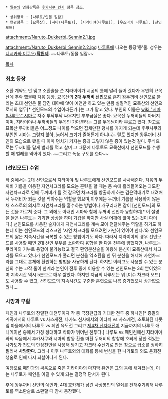  * [[일본]]의 영화감독은 [[후카사쿠 킨지]] 항목 참조.

 * 상위항목 : [나루토/인물 일람]
 * 연관항목 : [묘목산], [시마(나루토)], [지라이야(나루토)], [우즈마키 나루토], [선인모드]

attachment:/Naruto_Dukkerbi_Sennin2.1.jpg

attachment:/Naruto_Dukkerbi_Sennin2.2.jpg
[[나루토]]에 나오는 등장'동'물. 성우는 [[니시카와 이쿠오]]/'''[[탁원제]]'''.
~~나루토/동물 일람~~

[[목차]]
=== 최초 등장 ===
소환 계약도 안 맺고  소환술을 쓴 지라이야가 시공의 틈에 말려 들어 갔다가 우연히 묘목산에 추락 했을때 처음 등장. 묘목산의 '''2대 두꺼비 선인'''으로 흔히 왕두꺼비 선인으로 불리는 초대 선인은 물 담긴 대야에 앉아 예언만 하고 있는 만큼 실질적인 묘목산의 선인으로서의 업무[* 선인모드의 수업이라든가.]는 그가 맡고 있다. 부인의 이름은 [[wiki:"시마(나루토)" 시마]]로 자주 투닥투닥 싸우지만 부부금실은 좋다. 묘목산 두꺼비들의 아버지이며, 지라이야나 두꺼비들의 두목인 가마분타는 그를 두목님이라 부르고 있다. 참고로 묘목산 두꺼비들은 어느정도 나이를 먹으면 집채만한 덩치를 가지게 되는데 후쿠사쿠와 부인인 시마는 그렇지 않아, 늙어서 크기가 줄어든게 아니냐는 말도 있지만 왕두꺼비 선인의 모습으로 봤을 때 아마 덩치가 커지는 종과 그렇지 않은 종이 있는것 같다. 주식으로는 두꺼비들 답게 벌레를 먹고 살며 그 때문에 나루토도 묘목산에서 선인모드를 수행할 때 벌레를 먹어야 했다. ~~그리고 폭풍 구토를 한다~~

=== [선인모드] 수업 ===
작 중에서는 2대 선인으로서 지라이야 및 나루토에게 선인모드를 사사해준다. 처음의 두꺼비 기름을 이용한 자연차크라를 모으는 훈련을 할 때는 몸 속에 흘러들어오는 과도한 자연차크라로 인해 두꺼비가 될 것 같으면 차크라를 방출하게 하는 검은막대기로 내려쳐서 두꺼비가 되는 것을 막아주는 역할을 했으며,이후에는 두꺼비 기름을 사용하지 않은채 스스로의 의지로 자연차크라를 흡수하는 방법이나 개구리대련 같이 [선인모드]의 모든 것을 가르쳐 준다. 그 외에도 아내인 시마와 함께 두꺼비 선인과 융합하여[* 이 설명을 들은 나루토는 기괴한 상상을 하며 기겁을 하지만 사실 어깨에 앉아 있는것이 다이다.] 선인모드를 사용한 술자에게 자연차크라를 계속 모아 전달해주는 역할을 하기도 하는데 이는 선인모드의 리스크인 '자연 차크라를 모으려면 가만히 있어야 한다.'와 선인모드의 짧은 지속시간을 극복할 수 있는 방법이기도 하다. 따라서 지라이야의 경우 선인모드를 사용할 때면 2대 선인 부부를 소환하여 융합을 한 다음 전투에 임했지만, 나루토는 쿠라마의 거부로 융합이 불가능했고 결국 환영분신술을 이용해 분신이 묘목산에서 차크라를 모으고 있다가 선인모드가 풀리면 분신을 역소환을 한 뒤 분신을 해제해 자연차크라를 그대로 본체에 환원하는 방법을 사용하게 된다. 하지만 이러고도 사용할 수 있는 분신의 수는 고작 둘이 한계라 본인이 전투 중에 이용할 수 있는 선인모드는 3회 뿐이었으며 지속시간 역시 5분으로 매우 짧았다. 하지만 지금의 나루토는 뭐 [미수 차크라 모드]도 사용할 수 있고, 선인모드의 지속시간도 꾸준한 훈련으로 나름 증가했으니 상관없으려나….

=== 사망과 부활 ===
페인과 나루토의 장렬한 대전투이자 작 중 극장판급의 거대한 전투 중 하나인[* 종말의 계곡에서의 나루토 vs 사스케전, 나가노 신사에서의 이타치 vs 사스케전, 초토화된 나뭇잎 마을에서의 나루토 vs 페인 육도전 그리고 [[제4차 닌자대전]]이 지금까지의 나루토 애니메이션 중에서 가장 장대하고 작화가 뛰어난 전투다.] 나루토 vs 페인전에선 지라이야와의 싸움에서 후카사쿠와 시마의 합동 환술 마환 두꺼비의 합창에 호되게 당한 적있는 나가토가 천도의 만상천인을 사용해 당기고 차크라 수신기로 만든 창으로 급소를 정확히 찔러서 '''사망한다'''. 그러나 이후 나루토와의 대화를 통해 변심을 한 나가토의 외도 윤회천생술로 인해 다시 되살아나게 된다.

여담으로 페인과의 싸움으로 죽은 지라이야의 마지막 유언은 그의 등에 새겨졌는데, 이는 나루토가 페인을 이길 수 있게 되는 결정적 단서가 된다.

후에 왕두꺼비 선인의 예언과, 4대 호카게가 남긴 사상봉인의 열쇠를 전해주기위해 나루토를 역소환술로 소환할 때 잠시 등장했다.
